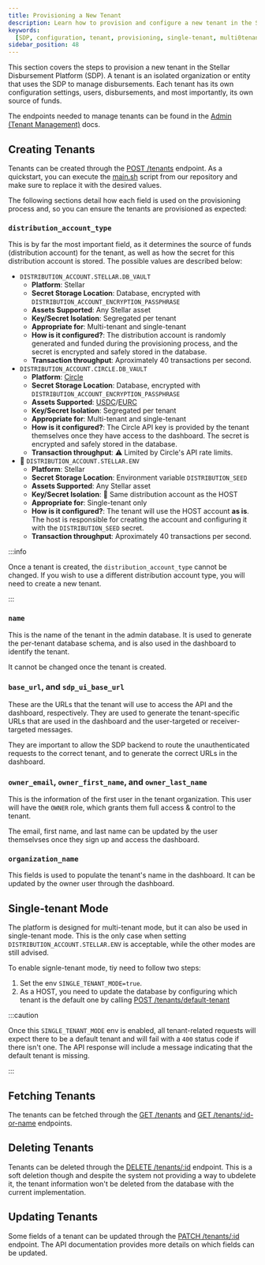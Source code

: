 ```yaml
---
title: Provisioning a New Tenant
description: Learn how to provision and configure a new tenant in the Stellar Disbursement Platform.
keywords:
  [SDP, configuration, tenant, provisioning, single-tenant, multi0tenant]
sidebar_position: 48
---
```


This section covers the steps to provision a new tenant in the Stellar Disbursement Platform (SDP). A tenant is an isolated organization or entity that uses the SDP to manage disbursements. Each tenant has its own configuration settings, users, disbursements, and most importantly, its own source of funds.

The endpoints needed to manage tenants can be found in the [Admin (Tenant Management)](../api-reference/admin.tag.mdx) docs.

## Creating Tenants

Tenants can be created through the [POST /tenants](../api-reference/create-tenant.api.mdx) endpoint. As a quickstart, you can execute the [main.sh](https://github.com/stellar/stellar-disbursement-platform-backend/blob/develop/dev/main.sh) script from our repository and make sure to replace it with the desired values.

The following sections detail how each field is used on the provisioning process and, so you can ensure the tenants are provisioned as expected:

### `distribution_account_type`

This is by far the most important field, as it determines the source of funds (distribution account) for the tenant, as well as how the secret for this distribution account is stored. The possible values are described below:

- `DISTRIBUTION_ACCOUNT.STELLAR.DB_VAULT`
  - **Platform**: Stellar
  - **Secret Storage Location**: Database, encrypted with `DISTRIBUTION_ACCOUNT_ENCRYPTION_PASSPHRASE`
  - **Assets Supported**: Any Stellar asset
  - **Key/Secret Isolation**: Segregated per tenant
  - **Appropriate for**: Multi-tenant and single-tenant
  - **How is it configured?**: The distribution account is randomly generated and funded during the provisioning process, and the secret is encrypted and safely stored in the database.
  - **Transaction throughput**: Aproximately 40 transactions per second.
- `DISTRIBUTION_ACCOUNT.CIRCLE.DB_VAULT`
  - **Platform**: [Circle]
  - **Secret Storage Location**: Database, encrypted with `DISTRIBUTION_ACCOUNT_ENCRYPTION_PASSPHRASE`
  - **Assets Supported**: [USDC]/[EURC]
  - **Key/Secret Isolation**: Segregated per tenant
  - **Appropriate for**: Multi-tenant and single-tenant
  - **How is it configured?**: The Circle API key is provided by the tenant themselves once they have access to the dashboard. The secret is encrypted and safely stored in the database.
  - **Transaction throughput**: ⚠️ Limited by Circle's API rate limits.
- 🔴 `DISTRIBUTION_ACCOUNT.STELLAR.ENV`
  - **Platform**: Stellar
  - **Secret Storage Location**: Environment variable `DISTRIBUTION_SEED`
  - **Assets Supported**: Any Stellar asset
  - **Key/Secret Isolation**: 🚨 Same distribution account as the HOST
  - **Appropriate for**: Single-tenant only
  - **How is it configured?**: The tenant will use the HOST account **as is**. The host is responsible for creating the account and configuring it with the `DISTRIBUTION_SEED` secret.
  - **Transaction throughput**: Aproximately 40 transactions per second.

:::info

Once a tenant is created, the `distribution_account_type` cannot be changed. If you wish to use a different distribution account type, you will need to create a new tenant.

:::

### `name`

This is the name of the tenant in the admin database. It is used to generate the per-tenant database schema, and is also used in the dashboard to identify the tenant.

It cannot be changed once the tenant is created.

### `base_url`, and `sdp_ui_base_url`

These are the URLs that the tenant will use to access the API and the dashboard, respectively. They are used to generate the tenant-specific URLs that are used in the dashboard and the user-targeted or receiver-targeted messages.

They are important to allow the SDP backend to route the unauthenticated requests to the correct tenant, and to generate the correct URLs in the dashboard.

### `owner_email`, `owner_first_name`, and `owner_last_name`

This is the information of the first user in the tenant organization. This user will have the `OWNER` role, which grants them full access & control to the tenant.

The email, first name, and last name can be updated by the user themselvses once they sign up and access the dashboard.

### `organization_name`

This fields is used to populate the tenant's name in the dashboard. It can be updated by the owner user through the dashboard.

## Single-tenant Mode

The platform is designed for multi-tenant mode, but it can also be used in single-tenant mode. This is the only case when setting `DISTRIBUTION_ACCOUNT.STELLAR.ENV` is acceptable, while the other modes are still advised.

To enable signle-tenant mode, tiy need to follow two steps:

1. Set the env `SINGLE_TENANT_MODE=true`.
1. As a HOST, you need to update the database by configuring which tenant is the default one by calling [POST /tenants/default-tenant](../api-reference/default-tenant.api.mdx)

:::caution

Once this `SINGLE_TENANT_MODE` env is enabled, all tenant-related requests will expect there to be a default tenant and will fail with a `400` status code if there isn't one. The API response will include a message indicating that the default tenant is missing.

:::

## Fetching Tenants

The tenants can be fetched through the [GET /tenants](../api-reference/get-all-tenants.api.mdx) and [GET /tenants/:id-or-name](../api-reference/retrieve-a-tenant.api.mdx) endpoints.

## Deleting Tenants

Tenants can be deleted through the [DELETE /tenants/:id](../api-reference/soft-delete-a-tenant.api.mdx) endpoint. This is a soft deletion though and despite the system not providing a way to ubdelete it, the tenant information won't be deleted from the database with the current implementation.

## Updating Tenants

Some fields of a tenant can be updated through the [PATCH /tenants/:id](../api-reference/update-a-tenant.api.mdx) endpoint. The API documentation provides more details on which fields can be updated.

[Circle]: https://www.circle.com
[USDC]: https://www.circle.com/en/usdc
[EURC]: https://www.circle.com/en/eurc
